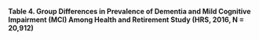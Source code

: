 

<!-- This will insert a page break -->
```{=openxml}
<w:p><w:r><w:br w:type="page"/></w:r></w:p>
```


**Table 4. Group Differences in Prevalence of Dementia and Mild Cognitive Impairment (MCI) Among Health and Retirement Study (HRS, 2016, N = 20,912)** 


